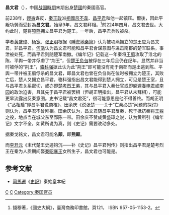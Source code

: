 '''昌文君'''（{{bd|約前276年||前224年||catIdx=C}}），中国[[战国時期|战国時期]]末期出身[[楚國|楚國]]的秦國高官。

前238年，[[嫪毐|嫪毐]]谋反，[[秦王政|秦王政]]派[[相國|相國]][[呂不韋|呂不韋]]、[[昌平君|昌平君]]和他一起镇压。爾後，因此平叛功勞而受封為'''昌文君'''。始皇9年，昌文君拜相。<ref>錢穆著，《國史大綱》，臺灣商務印書館，頁121， ISBN 957-05-1153-2。</ref>前224年四月，昌文君去世。大约此时，楚将[[项燕|项燕]]拥立昌平君为楚王。一年后，昌平君兵败被杀。

学者[[黄盛璋|黄盛璋]]、[[杨宽|杨宽]]、[[张正明|张正明]]根据《[[睡虎地秦简|睡虎地秦简]]》认为被项燕拥立的楚王应为昌文君，非昌平君。[[何浩|何浩]]认为昌文君可能和昌平君合谋意图与进击南郡的楚军联系，事泄被处死，而昌平君则随楚军南撤。《编年记》记载这一年秦将[[王翦|王翦]]攻取了淮北的陈、平舆一带并俘虏了“荆王”，但[[楚王负刍|楚王负刍]]被俘在三年后且仍在纪年，显然并非当时被俘的“荆王”，[[骆科强|骆科强]]据此认为此“荆王”即可能没有死于南郡而是出逃到陈、平舆一带并被王翦俘杀的昌文君，即昌文君也曾在负刍尚在位时被拥立为楚王，其败亡后，楚人又拥立昌平君。骆科强指出昌文君能得到楚人拥立，可见是楚王室，且与昌平君关系密切，或亦即[[楚考烈王|楚考烈王]]弟，其与昌平君入秦仕官或即躲避[[春申君|春申君]]或[[李园|李园]]的政治迫害，且其先于昌平君被罢相（但胡正明指出，昌平君从未拜相），可能更早流露出反秦意图。史书记载“昌文君死”，很可能意思是他不得善终。而胡正明《“丞相启”即昌平君说商榷》、田余庆《说张楚——关于“亡秦必楚”问题的探讨》则认为，昌平君不曾拜相。田余庆认为，昌文君随昌平君反秦，死于抵抗秦将[[王翦|王翦]]之役，地点当在城父东至郢陈一带。田余庆不赞成黄盛璋之说，认为黄所引《编年记》文字不全，如黄所说为真，则《史记》需要改动多处。

据秦戈铭文，昌文君可能名'''颠'''，即'''熊颠'''。

而[[李开元|李开元]]《末代楚王史迹钩沉——补《史记》昌平君列传》则指出昌平君是楚考烈王在秦为人质期间娶[[秦昭襄王|秦昭襄王]]女所生子，昌文君也可能是。

== 参考文献 ==
* [[司馬遷|司馬遷]]《[[史記|史記]]》秦始皇本紀

[[Category:战国人|C]]
[[Category:秦朝政治人物|C]]
[[Category:秦国官员|Category:秦国官员]]